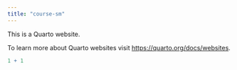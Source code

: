 ```yaml
---
title: "course-sm"
---
```


This is a Quarto website.

To learn more about Quarto websites visit <https://quarto.org/docs/websites>.

```r
1 + 1
```

